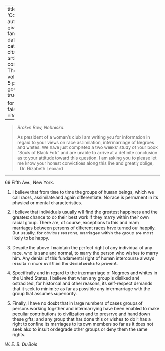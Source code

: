 
---
title: 'Correspondence'
author:
  - name:
      given: W.E.B.
      family: Du Bois
date: Mar. 1926
categories: 
  - ""
citation: 
  type: article-journal
  container-title: The Crisis
  volume: 31
  issue: 5
  page: 218
google-scholar: true

format:
  html:
    toc: false
    appendix-cite-as: display
---


> *Broken Bow, Nebraska.* <p> As president of a woman's club I am writing you for information in regard to your views on race assimilation, intermarriage of Negroes and whites. We have just completed a two weeks' study of your book "Souls of Black Folk" and are unable to arrive at a definite conclusion as to your attitude toward this question. I am asking you to please let me know your honest convictions along this line and greatly oblige,  
>&nbsp;
> Dr. Elizabeth Leonard

---

69 Fifth Ave., New York.

 1. I believe that from time to time the groups of human beings, which we call races, assimilate and again differentiate. No race is permanent in its physical or mental characteristics.

2. I believe that individuals usually will find the greatest happiness and the greatest chance to do their best work if they marry within their own racial group. There are, of course, exceptions to this and many marriages between persons of different races have turned out happily. But usually, for obvious reasons, marriages within the group are most likely to be happy.

3. Despite the above I maintain the perfect right of any individual of any race, who is sane and normal, to marry the person who wishes to marry him. Any denial of this fundamental right of human intercourse always results in more evil than the denial seeks to prevent.

4. Specifically and in regard to the intermarriage of Negroes and whites in the United States, I believe that when any group is disliked and ostracized, for historical and other reasons, its self-respect demands that it seek to minimize as far as possible any intermarriage with the group that assumes superiority.

5. Finally, I have no doubt that in large numbers of cases groups of persons working together and intermarrying have been enabled to make peculiar contributions to civilization and to preserve and hand down these gifts; and any group that has done this or wishes to do it has a right to confine its marriages to its own members so far as it does not seek also to insult or degrade other groups or deny them the same rights.

*W. E. B. Du Bois*

